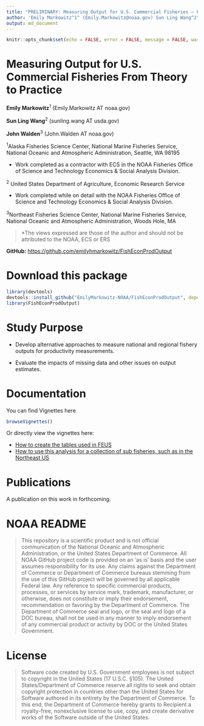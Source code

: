 ```yaml
---
title: "PRELIMINARY: Measuring Output for U.S. Commercial Fisheries — From Theory to Practice"
author: 'Emily Markowitz^1^ (Emily.Markowitz@noaa.gov) Sun Ling Wang^2^ (Sun-Ling.Wang@noaa.gov) \n\n ^1^Contractor, ECS Federal in support of NOAA Fisheries Office of Science and Technology Economics & Social Analysis Division \n\n ^2^On detail with the NOAA Fisheries Office of Science and Technology Economics & Social Analysis Division \n\n >*The views expressed are those of the author and should not be attributed to the NOAA, ECS or ERS'
output: md_document
---
```


```r
knitr::opts_chunk$set(echo = FALSE, error = FALSE, message = FALSE, warning = FALSE)
```

# Measuring Output for U.S. Commercial Fisheries From Theory to Practice

**Emily Markowitz**^1^ (Emily.Markowitz AT noaa.gov)

**Sun Ling Wang**^2^ (sunling.wang AT usda.gov)

**John Walden**^3^ (John.Walden AT noaa.gov)

^1^Alaska Fisheries Science Center, National Marine Fisheries Service, National Oceanic and Atmospheric Administration, Seattle, WA 98195

 - Work completed as a contractor with ECS in the NOAA Fisheries Office of Science and Technology Economics & Social Analysis Division. 

^2^ United States Department of Agriculture, Economic Research Service 

 - Work completed while on detail with the NOAA Fisheries Office of Science and Technology Economics & Social Analysis Division. 

^3^Northeast Fisheries Science Center, 
National Marine Fisheries Service, National Oceanic and Atmospheric Administration,
Woods Hole, MA

>*The views expressed are those of the author and should not be attributed to the NOAA, ECS or ERS

**GitHub:** [https://github.com/emilyhmarkowitz/FishEconProdOutput](https://github.com/EmilyMarkowitz-NOAA/FishEconProdOutput)  

# Download this package

```r
library(devtools)
devtools::install_github("EmilyMarkowitz-NOAA/FishEconProdOutput", dependencies = TRUE)
library(FishEconProdOutput)
```


# Study Purpose

 - Develop alternative approaches to measure national and regional fishery outputs for productivity measurements.

 - Evaluate the impacts of missing data and other issues on output estimates. 


# Documentation

You can find Vignettes here

```r
browseVignettes()
```

Or directly view the vignettes here: 

 - [How to create the tables used in FEUS](https://github.com/EmilyMarkowitz-NOAA/FishEconProdOutput/blob/FishEconProdOutput/vignettes/FEUS-tables.pdf)
 - [How to use this analysis for a collection of sub fisheries, such as in the Northeast US](https://github.com/EmilyMarkowitz-NOAA/FishEconProdOutput/blob/FishEconProdOutput/vignettes/NEFSC-Fishery.pdf)



# Publications

A publication on this work in forthcoming. 


# NOAA README

>This repository is a scientific product and is not official communication of the National Oceanic and Atmospheric Administration, or the United States Department of Commerce. All NOAA GitHub project code is provided on an ‘as is’ basis and the user assumes responsibility for its use. Any claims against the Department of Commerce or Department of Commerce bureaus stemming from the use of this GitHub project will be governed by all applicable Federal law. Any reference to specific commercial products, processes, or services by service mark, trademark, manufacturer, or otherwise, does not constitute or imply their endorsement, recommendation or favoring by the Department of Commerce. The Department of Commerce seal and logo, or the seal and logo of a DOC bureau, shall not be used in any manner to imply endorsement of any commercial product or activity by DOC or the United States Government.


# License

>Software code created by U.S. Government employees is not subject to copyright in the United States (17 U.S.C. §105). The United States/Department of Commerce reserve all rights to seek and obtain copyright protection in countries other than the United States for Software authored in its entirety by the Department of Commerce. To this end, the Department of Commerce hereby grants to Recipient a royalty-free, nonexclusive license to use, copy, and create derivative works of the Software outside of the United States.


